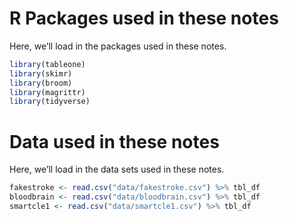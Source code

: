 # R Packages used in these notes {-}

Here, we'll load in the packages used in these notes.

```r
library(tableone)
library(skimr)
library(broom)
library(magrittr)
library(tidyverse)
```

# Data used in these notes {-}

Here, we'll load in the data sets used in these notes.

```r
fakestroke <- read.csv("data/fakestroke.csv") %>% tbl_df
bloodbrain <- read.csv("data/bloodbrain.csv") %>% tbl_df
smartcle1 <- read.csv("data/smartcle1.csv") %>% tbl_df
```
